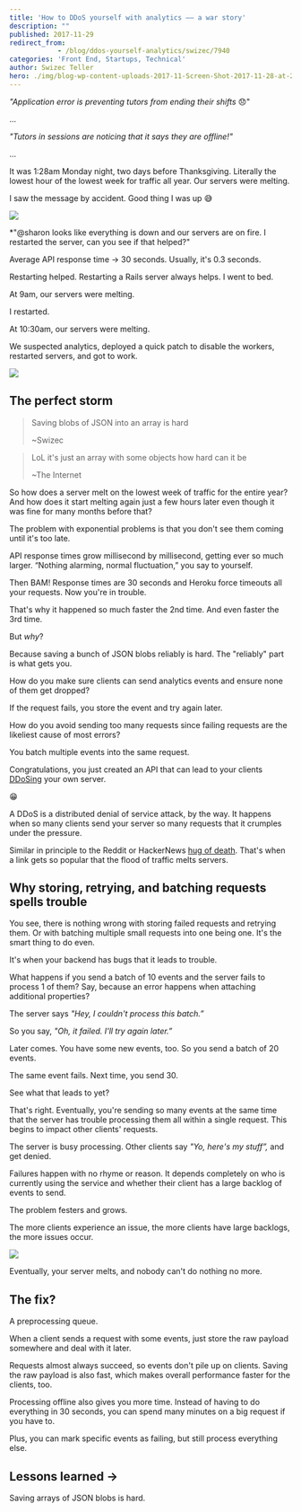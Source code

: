 ```yaml
---
title: 'How to DDoS yourself with analytics –– a war story'
description: ""
published: 2017-11-29
redirect_from: 
            - /blog/ddos-yourself-analytics/swizec/7940
categories: 'Front End, Startups, Technical'
author: Swizec Teller
hero: ./img/blog-wp-content-uploads-2017-11-Screen-Shot-2017-11-28-at-23.44.45.png
---
```

_"Application error is preventing tutors from ending their shifts_ 😞"



...



_"Tutors in sessions are noticing that it says they are offline!"_



...



It was 1:28am Monday night, two days before Thanksgiving. Literally the lowest hour of the lowest week for traffic all year. Our servers were melting.



I saw the message by accident. Good thing I was up 😅



![](./img/blog-wp-content-uploads-2017-11-Screen-Shot-2017-11-28-at-23.44.45.png)



\*"@sharon looks like everything is down and our servers are on fire. I restarted the server, can you see if that helped?"



Average API response time → 30 seconds. Usually, it's 0.3 seconds.



Restarting helped. Restarting a Rails server always helps. I went to bed.



At 9am, our servers were melting.



I restarted.



At 10:30am, our servers were melting.



We suspected analytics, deployed a quick patch to disable the workers, restarted servers, and got to work.



![](./img/media-l2QEgWxqxI2WJCXpC-giphy.gif)



## The perfect storm



> Saving blobs of JSON into an array is hard
>
>
>
> ~Swizec



> LoL it's just an array with some objects how hard can it be
>
>
>
> ~The Internet



So how does a server melt on the lowest week of traffic for the entire year? And how does it start melting again just a few hours later even though it was fine for many months before that?



The problem with exponential problems is that you don't see them coming until it's too late.



API response times grow millisecond by millisecond, getting ever so much larger. “Nothing alarming, normal fluctuation,” you say to yourself.



Then BAM! Response times are 30 seconds and Heroku force timeouts all your requests. Now you're in trouble.



That's why it happened so much faster the 2nd time. And even faster the 3rd time.



But _why_?



Because saving a bunch of JSON blobs reliably is hard. The "reliably" part is what gets you.



How do you make sure clients can send analytics events and ensure none of them get dropped?



If the request fails, you store the event and try again later.



How do you avoid sending too many requests since failing requests are the likeliest cause of most errors?



You batch multiple events into the same request.



Congratulations, you just created an API that can lead to your clients [DDoSing](https://en.wikipedia.org/wiki/Denial-of-service_attack) your own server.



😁



A DDoS is a distributed denial of service attack, by the way. It happens when so many clients send your server so many requests that it crumples under the pressure.



Similar in principle to the Reddit or HackerNews [hug of death](https://en.wikipedia.org/wiki/Slashdot_effect). That's when a link gets so popular that the flood of traffic melts servers.



## Why storing, retrying, and batching requests spells trouble



You see, there is nothing wrong with storing failed requests and retrying them. Or with batching multiple small requests into one being one. It's the smart thing to do even.



It's when your backend has bugs that it leads to trouble.



What happens if you send a batch of 10 events and the server fails to process 1 of them? Say, because an error happens when attaching additional properties?



The server says _"Hey, I couldn't process this batch.”_



So you say, _"Oh, it failed. I'll try again later.”_



Later comes. You have some new events, too. So you send a batch of 20 events.



The same event fails. Next time, you send 30.



See what that leads to yet?



That's right. Eventually, you're sending so many events at the same time that the server has trouble processing them all within a single request. This begins to impact other clients' requests.



The server is busy processing. Other clients say _"Yo, here's my stuff”,_ and get denied.



Failures happen with no rhyme or reason. It depends completely on who is currently using the service and whether their client has a large backlog of events to send.



The problem festers and grows.



The more clients experience an issue, the more clients have large backlogs, the more issues occur.



![](./img/media-NQTttAGByybAI-giphy.gif)



Eventually, your server melts, and nobody can't do nothing no more.



## The fix?



A preprocessing queue.



When a client sends a request with some events, just store the raw payload somewhere and deal with it later.



Requests almost always succeed, so events don't pile up on clients. Saving the raw payload is also fast, which makes overall performance faster for the clients, too.



Processing offline also gives you more time. Instead of having to do everything in 30 seconds, you can spend many minutes on a big request if you have to.



Plus, you can mark specific events as failing, but still process everything else.



## Lessons learned →



Saving arrays of JSON blobs is hard.